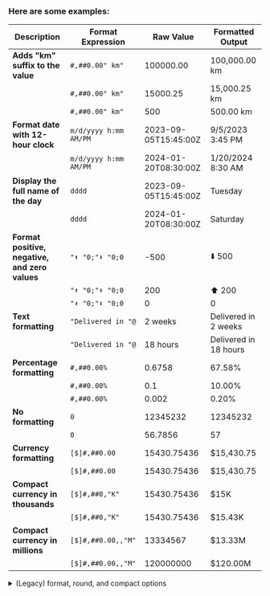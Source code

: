 
### Here are some examples:

| Description                                    | Format Expression     | Raw Value            | Formatted Output      |
|------------------------------------------------|-----------------------|----------------------|-----------------------|
| **Adds "km" suffix to the value**              | `#,##0.00" km"`       | 100000.00            | 100,000.00 km         |
|                                                | `#,##0.00" km"`       | 15000.25             | 15,000.25 km          |
|                                                | `#,##0.00" km"`       | 500                  | 500.00 km             |
| **Format date with 12-hour clock**             | `m/d/yyyy h:mm AM/PM` | 2023-09-05T15:45:00Z | 9/5/2023 3:45 PM      |
|                                                | `m/d/yyyy h:mm AM/PM` | 2024-01-20T08:30:00Z | 1/20/2024 8:30 AM     |
| **Display the full name of the day**           | `dddd`                | 2023-09-05T15:45:00Z | Tuesday               |
|                                                | `dddd`                | 2024-01-20T08:30:00Z | Saturday              |
| **Format positive, negative, and zero values** | `"⬆️ "0;"⬇️ "0;0`     | -500                 | ⬇️ 500                |
|                                                | `"⬆️ "0;"⬇️ "0;0`     | 200                  | ⬆️ 200                |
|                                                | `"⬆️ "0;"⬇️ "0;0`     | 0                    | 0                     |
| **Text formatting**                            | `"Delivered in "@`    | 2 weeks              | Delivered in 2 weeks  |
|                                                | `"Delivered in "@`    | 18 hours             | Delivered in 18 hours |
| **Percentage formatting**                      | `#,##0.00%`           | 0.6758               | 67.58%                |
|                                                | `#,##0.00%`           | 0.1                  | 10.00%                |
|                                                | `#,##0.00%`           | 0.002                | 0.20%                 |
| **No formatting**                              | `0`                   | 12345232             | 12345232              |
|                                                | `0`                   | 56.7856              | 57                    |
| **Currency formatting**                        | `[$]#,##0.00`         | 15430.75436          | $15,430.75            |
|                                                | `[$]#,##0.00`         | 15430.75436          | $15,430.75            |
| **Compact currency in thousands**              | `[$]#,##0,"K"`        | 15430.75436          | $15K                  |
|                                                | `[$]#,##0,"K"`        | 15430.75436          | $15.43K               |
| **Compact currency in millions**               | `[$]#,##0.00,,"M"`    | 13334567             | $13.33M               |
|                                                | `[$]#,##0.00,,"M"`    | 120000000            | $120.00M              |


<details>
    <summary>(Legacy) format, round, and compact options</summary>

    Spreadsheet-style format expressions are the recommended way of adding formatting to your metrics in Lightdash. There are legacy formatting options, listed below, which are less flexible than the spreadsheet-style formatting.

    :::info

    If you use both legacy and spreadsheet-style formatting options for a single dimension, Lightdash will ignore the legacy `format`, `compact`, and `round` options and only apply the spreadsheet-style formatting expression.

    :::

    #### Format (legacy)

    ```yaml
    version: 2

    models:
    - name: sales_stats
    columns:
    - name: revenue
    description: 'Total estimated revenue in GBP based on forecasting done by the finance team.'
    meta:
    dimension:
    format: 'gbp'
    ```

    These are the options:

    | Option  | Equivalent format expression   | Description                                                                         | Raw value  | Displayed value |
    | ------- | ------------------------------ | ----------------------------------------------------------------------------------- | ---------- | --------------- |
    | km      | '#,##0.00" km"'                | Adds the suffix `km` to your value                                                  | 10         | 10 km           |
    | mi      | '#,##0.00" mi"'                | Adds the suffix `mile` to your value                                                | 10         | 10 mi           |
    | usd     | '[$]#,##0.00'                  | Adds the `$` symbol to your number value                                            | 10         | $10.00          |
    | gbp     | '[$£]#,##0.00'                  | Adds the `£` symbol to your number value                                            | 10         | £10.00          |
    | eur     | '[$€]#,##0.00'                  | Adds the `€` symbol to your number value                                            | 10         | €10.00          |
    | jpy     | '[$¥]#,##0.00'                  | Adds the `¥` symbol to your number value                                            | 10         | ¥10             |
    | percent | '#,##0.00%'                    | Adds the `%` symbol and multiplies your value by 100                                | 0.1        | %10             |
    | id      | '0'                            | Removes commas and spaces from number or string types so that they appear like IDs. | 12389572   | 12389572        |

    #### Compact (legacy)

    You can compact values in your YAML. For example, if I wanted all of my revenue values to be shown in thousands (e.g. `1,500` appears as `1.50K`), then I would write something like this in my .yml:

    ```yaml
    version: 2
    models:
    - name: sales
    columns:
    - name: revenue
    meta:
    dimension:
    compact: thousands # You can also use 'K'
    ```

    | Value     | Alias              | Equivalent format expression            | Example output |
    | --------- | ------------------ | --------------------------------------- | -------------- |
    | thousands | "K" and "thousand" | '#,##0," K"' or '#,##0.00," K"'       | 1K             |
    | millions  | "M" and "million"  | '#,##0,," M"' or '#,##0.00,," M"'     | 1M             |
    | billions  | "B" and "billion"  | '#,##0,,," B"' or '#,##0.00,,," B"'   | 1B             |
    | trillions | "T" and "trillion" | '#,##0,,,," T"' or '#,##0.00,,,," T"' | 1T             |

    #### Round (legacy)

    You can round values to appear with a certain number of decimal points.

    ```yaml
    version: 2
    models:
    - name: sales
    columns:
    - name: revenue
    meta:
    dimension:
    round: 0 # equivalent format expression: '#,##0.0'
    ```

</details>